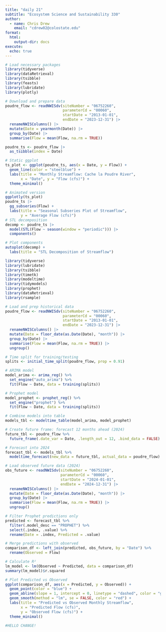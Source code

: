 ```yaml
---
title: "daily 21"
subtitle: "Ecosystem Science and Sustainability 330"
author:
  - name: Chris Drew
    email: "cdrew02@colostate.edu"
format: 
  html:
    output-dir: docs
execute:
  echo: true
---
```


```r
# Load necessary packages
library(tidyverse)
library(dataRetrieval)
library(tsibble)
library(feasts)
library(lubridate)
library(plotly)

# Download and prepare data
poudre_flow <- readNWISdv(siteNumber = "06752260",
                          parameterCd = "00060",
                          startDate = "2013-01-01",
                          endDate = "2023-12-31") |>
  renameNWISColumns() |>
  mutate(Date = yearmonth(Date)) |>
  group_by(Date) |>
  summarise(Flow = mean(Flow, na.rm = TRUE))

poudre_ts <- poudre_flow |>
  as_tsibble(index = Date)

# Static ggplot
ts_plot <- ggplot(poudre_ts, aes(x = Date, y = Flow)) +
  geom_line(color = "steelblue") +
  labs(title = "Monthly Streamflow: Cache la Poudre River",
       x = "Date", y = "Flow (cfs)") +
  theme_minimal()

# Animated version
ggplotly(ts_plot)
poudre_ts |>
  gg_subseries(Flow) +
  labs(title = "Seasonal Subseries Plot of Streamflow",
       y = "Average Flow (cfs)")
# STL decomposition 
decomp <- poudre_ts |>
  model(STL(Flow ~ season(window = "periodic"))) |>
  components()

# Plot components
autoplot(decomp) +
  labs(title = "STL Decomposition of Streamflow")
```
```r
library(tidyverse)
library(lubridate)
library(tsibble)
library(timetk)
library(modeltime)
library(tidymodels)
library(prophet)
library(dataRetrieval)
library(rsample)

# Load and prep historical data
poudre_flow <- readNWISdv(siteNumber = "06752260",
                          parameterCd = "00060",
                          startDate = "2013-01-01",
                          endDate = "2023-12-31") |>
  renameNWISColumns() |>
  mutate(Date = floor_date(as.Date(Date), "month")) |>
  group_by(Date) |>
  summarise(Flow = mean(Flow, na.rm = TRUE)) |>
  ungroup()

# Time split for training/testing
splits <- initial_time_split(poudre_flow, prop = 0.91)

# ARIMA model
model_arima <- arima_reg() %>%
  set_engine("auto_arima") %>%
  fit(Flow ~ Date, data = training(splits))

# Prophet model
model_prophet <- prophet_reg() %>%
  set_engine("prophet") %>%
  fit(Flow ~ Date, data = training(splits))

# Combine models into table
models_tbl <- modeltime_table(model_arima, model_prophet)

# Create future frame: forecast 12 months ahead (2024)
future_tbl <- poudre_flow %>%
  future_frame(.date_var = Date, .length_out = 12, .bind_data = FALSE)

# Forecast into 2024
forecast_tbl <- models_tbl %>%
  modeltime_forecast(new_data = future_tbl, actual_data = poudre_flow)

# Load observed future data (2024)
obs_future <- readNWISdv(siteNumber = "06752260",
                         parameterCd = "00060",
                         startDate = "2024-01-01",
                         endDate = "2024-12-31") |>
  renameNWISColumns() |>
  mutate(Date = floor_date(as.Date(Date), "month")) |>
  group_by(Date) |>
  summarise(Flow = mean(Flow, na.rm = TRUE)) |>
  ungroup()

# Filter Prophet predictions only
predicted <- forecast_tbl %>%
  filter(.model_desc == "PROPHET") %>%
  select(.index, .value) %>%
  rename(Date = .index, Predicted = .value)

# Merge predictions with observed
comparison_df <- left_join(predicted, obs_future, by = "Date") %>%
  rename(Observed = Flow)

# Calculate R²
lm_model <- lm(Observed ~ Predicted, data = comparison_df)
summary(lm_model)$r.squared

# Plot Predicted vs Observed
ggplot(comparison_df, aes(x = Predicted, y = Observed)) +
  geom_point(color = "blue") +
  geom_abline(slope = 1, intercept = 0, linetype = "dashed", color = "gray") +
  geom_smooth(method = "lm", se = FALSE, color = "red") +
  labs(title = "Predicted vs Observed Monthly Streamflow",
       x = "Predicted Flow (cfs)",
       y = "Observed Flow (cfs)") +
  theme_minimal()

#HELLO CHANGE!

```

```r

```

